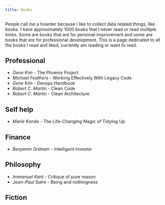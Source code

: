 ```yaml
---
title: Books
---
```


People call me a hoarder because I like to collect data related things, like books. I have approximately 1000 books that I never read or read multiple times. Some are books that are for personal improvement and some are books that are for professional development. This is a page dedicated to all the books I read and liked, currently am reading or want to read.

## Professional

- _Gene Kim_ - The Phoenix Project
- _Michael Feathers_ - Working Effectively With Legacy Code
- _Gene Kim_ - Devops Handbook
- _Robert C. Martin_ - Clean Code
- _Robert C. Martin_ - Clean Architecture

## Self help

- _Marie Kondo_ - The Life-Changing Magic of Tidying Up

## Finance

- _Benjamin Graham_ - Intelligent Investor

## Philosophy

- _Immanuel Kant_ - Critique of pure reason
- _Jean-Paul Satre_ - Being and nothingness

## Fiction
